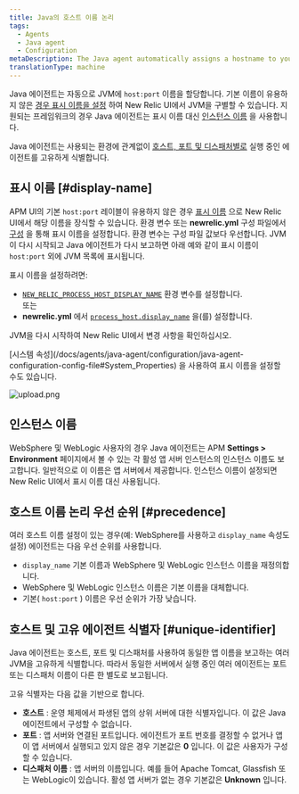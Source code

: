 ```yaml
---
title: Java의 호스트 이름 논리
tags:
  - Agents
  - Java agent
  - Configuration
metaDescription: The Java agent automatically assigns a hostname to your app. You can decorate this hostname with a display name in the New Relic UI.
translationType: machine
---
```



Java 에이전트는 자동으로 JVM에 `host:port` 이름을 할당합니다. 기본 이름이 유용하지 않은 [경우 표시 이름을 설정](#display-name) 하여 New Relic UI에서 JVM을 구별할 수 있습니다. 지원되는 프레임워크의 경우 Java 에이전트는 표시 이름 대신 [인스턴스 이름](#instance-names) 을 사용합니다.

Java 에이전트는 사용되는 환경에 관계없이 [호스트, 포트 및 디스패처별로](#unique-identifier) 실행 중인 에이전트를 고유하게 식별합니다.

## 표시 이름 [#display-name]

APM UI의 기본 `host:port` 레이블이 유용하지 않은 경우 [표시 이름](/docs/apm/new-relic-apm/maintenance/add-rename-remove-hosts#display_name) 으로 New Relic UI에서 해당 이름을 장식할 수 있습니다. 환경 변수 또는 **newrelic.yml** 구성 파일에서 [구성](/docs/agents/java-agent/configuration/java-agent-configuration-config-file) 을 통해 표시 이름을 설정합니다. 환경 변수는 구성 파일 값보다 우선합니다. JVM이 다시 시작되고 Java 에이전트가 다시 보고하면 아래 예와 같이 표시 이름이 `host:port` 외에 JVM 목록에 표시됩니다.

표시 이름을 설정하려면:

* [`NEW_RELIC_PROCESS_HOST_DISPLAY_NAME`](/docs/agents/java-agent/configuration/java-agent-configuration-config-file#NEW_RELIC_PROCESS_HOST_DISPLAY_NAME) 환경 변수를 설정합니다.  
  또는
* **newrelic.yml** 에서 [`process_host.display_name`](/docs/agents/java-agent/configuration/java-agent-configuration-config-file#display_name) 을(를) 설정합니다.

JVM을 다시 시작하여 New Relic UI에서 변경 사항을 확인하십시오.

<Callout variant="tip">
  [시스템 속성](/docs/agents/java-agent/configuration/java-agent-configuration-config-file#System_Properties) 을 사용하여 표시 이름을 설정할 수도 있습니다.
</Callout>

<img
  title="display_name example"
  alt="upload.png"
  src={upload}
/>

## 인스턴스 이름

WebSphere 및 WebLogic 사용자의 경우 Java 에이전트는 APM **Settings > Environment** 페이지에서 볼 수 있는 각 활성 앱 서버 인스턴스의 인스턴스 이름도 보고합니다. 일반적으로 이 이름은 앱 서버에서 제공합니다. 인스턴스 이름이 설정되면 New Relic UI에서 표시 이름 대신 사용됩니다.

## 호스트 이름 논리 우선 순위 [#precedence]

여러 호스트 이름 설정이 있는 경우(예: WebSphere를 사용하고 `display_name` 속성도 설정) 에이전트는 다음 우선 순위를 사용합니다.

* `display_name` 기본 이름과 WebSphere 및 WebLogic 인스턴스 이름을 재정의합니다.
* WebSphere 및 WebLogic 인스턴스 이름은 기본 이름을 대체합니다.
* 기본( `host:port` ) 이름은 우선 순위가 가장 낮습니다.

## 호스트 및 고유 에이전트 식별자 [#unique-identifier]

Java 에이전트는 호스트, 포트 및 디스패처를 사용하여 동일한 앱 이름을 보고하는 여러 JVM을 고유하게 식별합니다. 따라서 동일한 서버에서 실행 중인 여러 에이전트는 포트 또는 디스패처 이름이 다른 한 별도로 보고됩니다.

고유 식별자는 다음 값을 기반으로 합니다.

* **호스트** : 운영 체제에서 파생된 앱의 상위 서버에 대한 식별자입니다. 이 값은 Java 에이전트에서 구성할 수 없습니다.
* **포트** : 앱 서버와 연결된 포트입니다. 에이전트가 포트 번호를 결정할 수 없거나 앱이 앱 서버에서 실행되고 있지 않은 경우 기본값은 **0** 입니다. 이 값은 사용자가 구성할 수 있습니다.
* **디스패처 이름** : 앱 서버의 이름입니다. 예를 들어 Apache Tomcat, Glassfish 또는 WebLogic이 있습니다. 활성 앱 서버가 없는 경우 기본값은 **Unknown** 입니다.